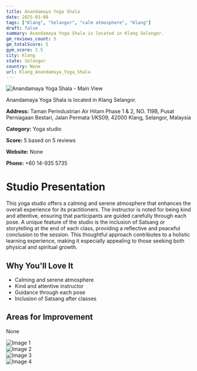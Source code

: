 ```yaml
---
title: Anandamaya Yoga Shala
date: 2025-03-08
tags: ["Klang", "Selangor", "calm atmosphere", "Klang"]  
draft: false
summary: Anandamaya Yoga Shala is located in Klang Selangor.
gm_reviews_count: 5
gm_totalScore: 5
gym_score: 2.5
city: Klang
state: Selangor
country: None
url: Klang_Anandamaya_Yoga_Shala
---
```


<div className="aspect-[16/9] relative my-8">
  <img 
    src="https://lh5.googleusercontent.com/p/AF1QipNSu76CMXo8TeHdSTmy67qJTeBtlair2H5CLFB0=w1920-h1080-k-no"
    alt="Anandamaya Yoga Shala - Main View"
    className="object-cover absolute inset-0 w-full h-full rounded-lg"
  />
</div>

Anandamaya Yoga Shala is located in Klang Selangor.

**Address:** Taman Perindustrian Air Hitam Phase 1 & 2, NO. 119B, Pusat Perniagaan Bestari, Jalan Permata 1/KS09, 42000 Klang, Selangor, Malaysia

**Category:** Yoga studio

**Score:** 5 based on 5 reviews

**Website:** None

**Phone:** +60 14-935 5735

# Studio Presentation

This yoga studio offers a calming and serene atmosphere that enhances the overall experience for its practitioners. The instructor is noted for being kind and attentive, ensuring that participants are guided carefully through each pose. A unique feature of the studio is the inclusion of Satsang or storytelling at the end of each class, providing a reflective and peaceful conclusion to the session. This thoughtful approach contributes to a holistic learning experience, making it especially appealing to those seeking both physical and spiritual growth.


## Why You'll Love It

- Calming and serene atmosphere
- Kind and attentive instructor
- Guidance through each pose
- Inclusion of Satsang after classes

## Areas for Improvement

None

<div className="grid grid-cols-1 xl:grid-cols-2 gap-4 my-8">
<div className="aspect-[4/3] relative"><img src="https://lh5.googleusercontent.com/p/AF1QipM1qXtd6MAywK0RNzrP-nOSalzaIHsSC6nQFAoD=w1920-h1080-k-no" alt="Image 1" className="object-cover absolute inset-0 w-full h-full rounded-lg" /></div>
<div className="aspect-[4/3] relative"><img src="https://lh5.googleusercontent.com/p/AF1QipNRnWWDyTrzYG4o1ZaujvuHCXy0Era7xeWSyEfj=w1920-h1080-k-no" alt="Image 2" className="object-cover absolute inset-0 w-full h-full rounded-lg" /></div>
<div className="aspect-[4/3] relative"><img src="https://lh5.googleusercontent.com/p/AF1QipMZKodjqMwRCJTdR2Ltut--R9tlOGV8t0riDVWp=w1920-h1080-k-no" alt="Image 3" className="object-cover absolute inset-0 w-full h-full rounded-lg" /></div>
<div className="aspect-[4/3] relative"><img src="https://lh5.googleusercontent.com/p/AF1QipM_jAGmYZk_xEY6TGduD6jbs6Ik88IDAYrVx-fC=w1920-h1080-k-no" alt="Image 4" className="object-cover absolute inset-0 w-full h-full rounded-lg" /></div>
</div>